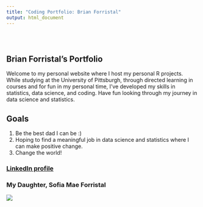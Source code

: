 ```yaml
---
title: "Coding Portfolio: Brian Forristal"
output: html_document
---
```


<style type="text/css">
.title {
  display: none;
}

#getting-started img {
  margin-right: 10px;
}

</style>

<div class="row" style="padding-top: 30px;">
<div class="col-sm-6">

# **Brian Forristal's Portfolio**

Welcome to my personal website where I host my personal R projects. While studying at the University of
Pittsburgh, through directed learning in courses and for fun in my personal time, I've developed my skills in statistics, data science, and coding. Have fun looking through my journey in data science and statistics.

## Goals
1. Be the best dad I can be :)
2. Hoping to find a meaningful job in data science and statistics where I can make positive change.
3. Change the world!

### [LinkedIn profile](https://www.linkedin.com/in/brian-forristal-b84088a6/)



</div>
<div class="col-sm-6">

### My Daughter, Sofia Mae Forristal

<a href = "https://crumplab.github.io">
![](images/ProfilePic.png)
</a>
</div>
